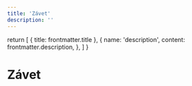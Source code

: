```yaml
---
title: 'Závet'
description: ''
---
```


  return [
    { title: frontmatter.title },
    {
      name: 'description',
      content: frontmatter.description,
    },
  ]
}

# Závet
